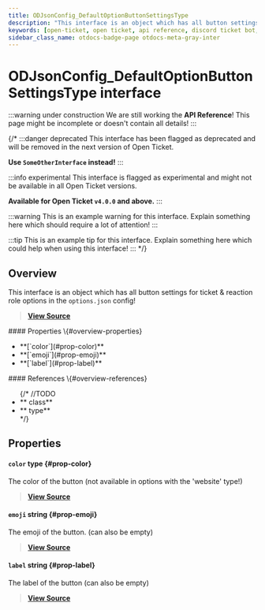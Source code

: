 ```yaml
---
title: ODJsonConfig_DefaultOptionButtonSettingsType
description: "This interface is an object which has all button settings for ticket & reaction role options in the `options.json` config!"
keywords: [open-ticket, open ticket, api reference, discord ticket bot, interface]
sidebar_class_name: otdocs-badge-page otdocs-meta-gray-inter
---
```

<head>
    <link rel="apple-touch-icon" href="/img/logo_vertical.png"/>
</head>

# ODJsonConfig_DefaultOptionButtonSettingsType <M color="gray">interface</M>

:::warning under construction
We are still working the **API Reference**! This page might be incomplete or doesn't contain all details!
:::

{/*
:::danger deprecated
This interface has been flagged as deprecated and will be removed in the next version of Open Ticket.

**Use `SomeOtherInterface` instead!**
:::

:::info experimental
This interface is flagged as experimental and might not be available in all Open Ticket versions.

**Available for Open Ticket `v4.0.0` and above.**
:::

:::warning
This is an example warning for this interface. Explain something here which should require a lot of attention!
:::

:::tip
This is an example tip for this interface. Explain something here which could help when using this interface!
:::
*/}

## Overview
This interface is an object which has all button settings for ticket & reaction role options in the `options.json` config!

> [**View Source**](https://otgithub.dj-dj.be/tree/main/src/core/api/defaults/config.ts#L244)

<FlexHorizontal>
<div style={{width:"50%"}} className="otdocs-flex-mobile-width">
    #### Properties \{#overview-properties}
    <ul>
        <li>**[`color`](#prop-color)**</li>
        <li>**[`emoji`](#prop-emoji)**</li>
        <li>**[`label`](#prop-label)**</li>
    </ul>
</div>
<div style={{width:"50%"}} className="otdocs-flex-mobile-width">
    #### References \{#overview-references}
    <ul>
        {/*
        //TODO
        <li>**<code><ApiUrl url="class:ODId" label="api.ODId"/></code> <M color="purple">class</M>**</li>
        <li>**<code><ApiUrl url="type:ODExampleType" label="api.ODExampleType"/></code> <M color="brown">type</M>**</li>
        */}
    </ul>
</div>
</FlexHorizontal>

## Properties
<Divider></Divider>
#### `color` <M color="brown">type</M> <ApiBlock><ApiUrl url="type:ODValidButtonColor" label="api.ODValidButtonColor"/></ApiBlock> \{#prop-color}
The color of the button (not available in options with the 'website' type!)

> [**View Source**](https://otgithub.dj-dj.be/tree/main/src/core/api/defaults/config.ts#L250)

<Divider></Divider>
#### `emoji` <M color="blue">string</M> <ApiBlock><ApiUrl url="js:string" label="string"/></ApiBlock> \{#prop-emoji}
The emoji of the button. (can also be empty)

> [**View Source**](https://otgithub.dj-dj.be/tree/main/src/core/api/defaults/config.ts#L246)

<Divider></Divider>
#### `label` <M color="blue">string</M> <ApiBlock><ApiUrl url="js:string" label="string"/></ApiBlock> \{#prop-label}
The label of the button (can also be empty)

> [**View Source**](https://otgithub.dj-dj.be/tree/main/src/core/api/defaults/config.ts#L248)

<Divider></Divider>
